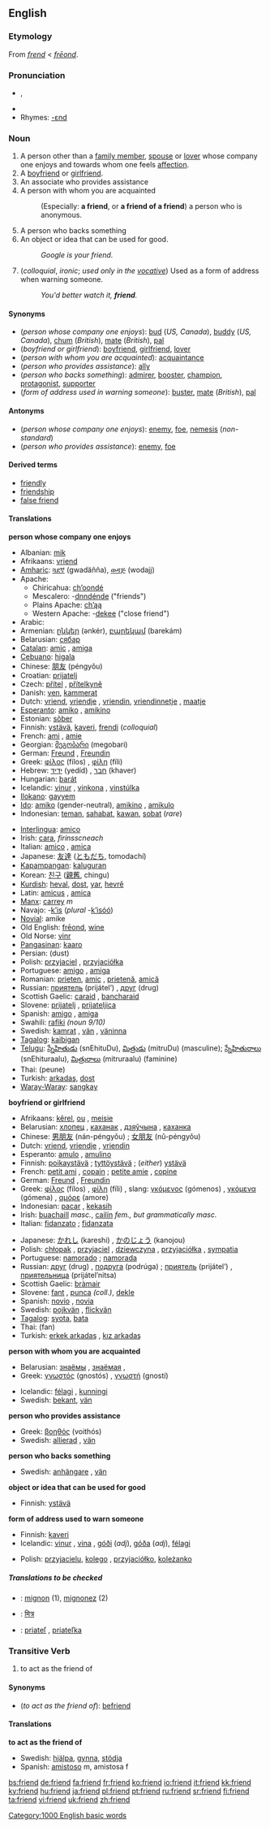 ==English==
{{rank|matter|passed|true|292|friend|herself|year|dear}}

===Etymology===
From {{ME.}} ''[[frend]]'' < {{OE.}} ''[[freond|frēond]]''.

===Pronunciation===
*{{IPA|/frɛnd/}}, {{SAMPA|/frEnd/}}
*{{audio|en-us-friend.ogg|Audio (US)}}
*Rhymes: [[Rhymes:English:-ɛnd|-ɛnd]]

===Noun===
{{en-noun}}

# A person other than a [[family member]], [[spouse]] or [[lover]] whose company one enjoys and towards whom one feels [[affection]]. 
# A [[boyfriend]] or [[girlfriend]].
# An associate who provides assistance
# A person with whom you are acquainted
#: (Especially: '''a friend''', or '''a friend of a friend''') a person who is anonymous.
# A person who backs something
# An object or idea that can be used for good.
#:''Google is your friend.''
# (''colloquial'', ''ironic''; ''used only in the [[vocative]]'') Used as a form of address when warning someone.
#:''You'd better watch it, '''friend'''.''

====Synonyms====
*(''person whose company one enjoys''): [[bud]] (''US, Canada''), [[buddy]] (''US, Canada''), [[chum]] (''British''), [[mate]] (''British''), [[pal]]
*(''boyfriend or girlfriend''): [[boyfriend]], [[girlfriend]], [[lover]]
*(''person with whom you are acquainted''): [[acquaintance]]
*(''person who provides assistance''): [[ally]]
*(''person who backs something''): [[admirer]], [[booster]], [[champion]], [[protagonist]], [[supporter]]
*(''form of address used in warning someone''): [[buster]], [[mate]] (''British''), [[pal]]

====Antonyms====
*(''person whose company one enjoys''): [[enemy]], [[foe]], [[nemesis]] (''non-standard'')
*(''person who provides assistance''): [[enemy]], [[foe]]

====Derived terms====
*[[friendly]]
*[[friendship]]
*[[false friend]]

====Translations====
'''person whose company one enjoys'''
{{top}}
*Albanian: [[mik]] {{m}}
*Afrikaans: [[vriend]]
*[[Amharic]]: [[ጓደኛ]] (gwadäñña), [[ወዳጅ]] (wodajj)
*Apache:
**Chiricahua: [[ch’oondé]]
**Mescalero: -[[dnndénde]] ("friends")
**Plains Apache: [[ch’ąą]]
**Western Apache: -[[dekee]] ("close friend")
*Arabic: {{ARchar|[[صديق]]}} {{Unicode|(ʂadíeq)}} {{m}}
*Armenian: [[ընկեր]] (ənkér), [[բարեկամ]] (barekám)
*Belarusian: [[сябар]] {{m}}
*[[Catalan]]: [[amic]] {{m}}, [[amiga]] {{f}}
*[[Cebuano]]: [[higala]]
*Chinese: [[朋友]] (péngyǒu)
*Croatian: [[prijatelj]] {{m}}
*Czech: [[přítel]] {{m}}, [[přítelkyně]] {{f}}
*Danish: [[ven]], [[kammerat]]
*Dutch: [[vriend]], [[vriendje]] {{m}}, [[vriendin]], [[vriendinnetje]] {{f}}, [[maatje]] {{mf}}
*[[Esperanto]]: [[amiko]] {{mf}}, [[amikino]] {{f}}
*Estonian: [[sõber]]
*Finnish: [[ystävä]], [[kaveri]], [[frendi]] (''colloquial'')
*French: [[ami]] {{m}}, [[amie]] {{f}}
*Georgian: [[მეგობარი]] (megobari)
*German: [[Freund]] {{m}}, [[Freundin]] {{f}}
*Greek: [[φίλος]] (fílos) {{m}}, [[φίλη]] (fíli) {{f}}
*Hebrew: [[ידיד]] (yedíd) {{m}}, [[חבר]] (khaver) {{m}}
*Hungarian: [[barát]]
*Icelandic: [[vinur]] {{m}}, [[vinkona]] {{f}}, [[vinstúlka]] {{f}}
*[[Ilokano]]: [[gayyem]]
*[[Ido]]: [[amiko]] (gender-neutral), [[amikino]] {{f}}, [[amikulo]] {{m}}
*Indonesian: [[teman]], [[sahabat]], [[kawan]], [[sobat]] (''rare'')
{{mid}}
*[[Interlingua]]: [[amico#Interlingua|amico]]
*Irish: [[cara]], ''firinsscneach''
*Italian: [[amico#Italian|amico]] {{m}}, [[amica]] {{f}}
*Japanese: [[友達]] ([[ともだち]], tomodachí)
*[[Kapampangan]]: [[kaluguran]]
*Korean: [[친구]] ([[親舊]], chingu)
*[[Kurdish]]: [[heval]], [[dost]], [[yar]], [[hevrê]]
*Latin: [[amicus]] {{m}}, [[amica]] {{f}}
*[[Manx]]: [[carrey]] ''m''
*Navajo: -[[k’is]] (''plural'' -[[k’isóó]])
*[[Novial]]: amike
*Old English: [[freond|frēond]], [[wine#Old English|wine]]
*Old Norse: [[vinr]] {{m}}
*[[Pangasinan]]: [[kaaro]]
*Persian: {{FAchar|[[دوست]]}} (dust)
*Polish: [[przyjaciel]] {{m}}, [[przyjaciółka]] {{f}}
*Portuguese: [[amigo]] {{m}}, [[amiga]] {{f}}
*Romanian: [[prieten]], [[amic]] {{m}}, [[prietenă]], [[amică]] {{f}}
*Russian: [[приятель]] (prijátel’) {{m}}, [[друг]] (drug) {{m}}
*Scottish Gaelic: [[caraid]] {{m}}, [[bancharaid]] {{f}}
*Slovene: [[prijatelj]] {{m}}, [[prijateljica]] {{f}}
*Spanish: [[amigo]] {{m}}, [[amiga]] {{f}}
*Swahili: [[rafiki]] ''(noun 9/10)''
*Swedish: [[kamrat]] {{c}}, [[vän]] {{c}}, [[väninna]] {{f}}
*[[Tagalog]]: [[kaibigan]]
*[[Telugu]]: [[స్నేహితుడు]] (snEhituDu), [[మిత్రుడు]] (mitruDu) (masculine); [[స్నేహితురాలు]] (snEhituraalu), [[మిత్రురాలు]] (mitruraalu) (faminine)
*Thai: {{THchar|[[เพื่อน]]}} (peune)
*Turkish: [[arkadaş]], [[dost]]
*[[Waray-Waray]]: [[sangkay]]
{{bottom}}

'''boyfriend or girlfriend'''
{{top}}
*Afrikaans: [[kêrel]], [[ou]] {{m}}, [[meisie]] {{f}}
*Belarusian: [[хлопец]] {{m}}, [[каханак]] {{m}}, [[дзяўчына]] {{f}}, [[каханка]] {{f}}
*Chinese: [[男朋友]] (nán-péngyǒu) {{m}}; [[女朋友]] (nǔ-péngyǒu) {{f}}
*Dutch: [[vriend]], [[vriendje]] {{m}}, [[vriendin]] {{f}}
*Esperanto: [[amulo]] {{m}}, [[amulino]] {{f}}
*Finnish: [[poikaystävä]] {{m}}; [[tyttöystävä]] {{f}}; (''either'') [[ystävä]]
*French: [[petit ami]] {{m}}, [[copain]] {{m}}; [[petite amie]] {{f}}, [[copine]] {{f}}
*German: [[Freund]] {{m}}, [[Freundin]] {{f}}
*Greek: [[φίλος]] (fílos) {{m}}, [[φίλη]] (fíli) {{f}}, slang: [[γκόμενος]] (gómenos) {{m}}, [[γκόμενα]] (gómena) {{f}}, [[αμόρε]] (amore) {{n}}
*Indonesian: [[pacar]] {{mf}}, [[kekasih]] {{mf}}
*Irish: [[buachaill]] ''masc.'', [[cailín]] ''fem., but grammatically masc.''
*Italian: [[fidanzato]] {{m}}; [[fidanzata]] {{f}}
{{mid}}
*Japanese: [[かれし]] (kareshi) {{m}}, [[かのじょう]] (kanojou) {{f}}
*Polish: [[chłopak]] {{m}}, [[przyjaciel]] {{m}}, [[dziewczyna]] {{f}}, [[przyjaciółka]] {{f}}, [[sympatia]] {{mf}}
*Portuguese: [[namorado]] {{m}}; [[namorada]] {{f}}
*Russian: [[друг]] (drug) {{m}}, [[подруга]] (podrúga) {{f}}; [[приятель]] (prijátel’) {{m}}, [[приятельница]] (prijátel’nitsa) {{f}}
*Scottish Gaelic: [[bràmair]]
*Slovene: [[fant]] {{m}}, [[punca]] {{f}} ''(coll.)'', [[dekle]] {{f}}
*Spanish: [[novio]] {{m}}, [[novia]] {{f}}
*Swedish: [[pojkvän]] {{m}}, [[flickvän]] {{f}}
*[[Tagalog]]: [[syota]], [[bata]]
*Thai: {{THchar|[[แฟน]]}} (fan)
*Turkish: [[erkek arkadaş]] {{m}}, [[kız arkadaş]] {{f}}
{{bottom}}

'''person with whom you are acquainted'''
{{top}}
*Belarusian: [[знаёмы]] {{m}}, [[знаёмая]] {{m}},
*Greek: [[γνωστός]] (gnostós) {{m}}, [[γνωστή]] (gností) {{f}}
{{mid}}
*Icelandic: [[félagi]] {{m}}, [[kunningi]] {{m}}
*Swedish: [[bekant]], [[vän]] {{c}}
{{bottom}}

'''person who provides assistance'''
{{top}}
*Greek: [[βοηθός]] (voithós) {{m}}
*Swedish: [[allierad]] {{c}}, [[vän]] {{c}}
{{mid}}
{{bottom}}

'''person who backs something'''
{{top}}
*Swedish: [[anhängare]] {{c}}, [[vän]] {{c}}
{{mid}}
{{bottom}}

'''object or idea that can be used for good'''
{{top}}
*Finnish: [[ystävä]]
{{mid}}
{{bottom}}

'''form of address used to warn someone'''
{{top}}
*Finnish: [[kaveri]]
*Icelandic: [[vinur]] {{m}}, [[vina]] {{m}}, [[góður|góði]] {{m}} (''adj''), [[góður|góða]] {{f}} (''adj''), [[félagi]] {{m}}
{{mid}}
*Polish: [[przyjacielu]], [[kolego]] {{m}}, [[przyjaciółko]], [[koleżanko]] {{f}}
{{bottom}}

=====Translations to be checked=====
<!--Remove this section once all of the translations below have been moved into the tables above.-->

{{checktrans}}
*{{ttbc|Breton}}: [[mignon]] {{m}} (1), [[mignonez]] {{f}} (2)
*{{ttbc|Sanskrit}}: [[मित्र]]
*{{ttbc|Slovak}}: [[priateľ]] {{m}}, [[priateľka]] {{f}}

===Transitive Verb===
{{en-verb}}
#to act as the friend of

====Synonyms====
*(''to act as the friend of''): [[befriend]]

====Translations====
'''to act as the friend of'''
{{top}}
{{mid}}
*Swedish: [[hjälpa]], [[gynna]], [[stödja]] 
*Spanish: [[amistoso]] m, amistosa f
{{bottom}}

[[Category:1000 English basic words]]

[[bs:friend]]
[[de:friend]]
[[fa:friend]]
[[fr:friend]]
[[ko:friend]]
[[io:friend]]
[[it:friend]]
[[kk:friend]]
[[ky:friend]]
[[hu:friend]]
[[ja:friend]]
[[pl:friend]]
[[pt:friend]]
[[ru:friend]]
[[sr:friend]]
[[fi:friend]]
[[ta:friend]]
[[vi:friend]]
[[uk:friend]]
[[zh:friend]]